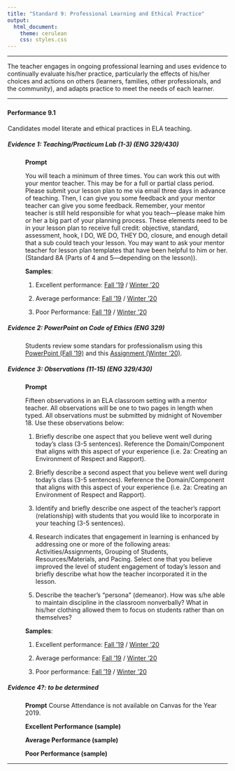 ---
title: "Standard 9: Professional Learning and Ethical Practice"
output: 
  html_document: 
    theme: cerulean
    css: styles.css
---

<script type="text/javascript">
 function showhide(id) {
    var e = document.getElementById(id);
    e.style.display = (e.style.display == 'block') ? 'none' : 'block';
 }
</script>

----
 
The teacher engages in ongoing professional learning and uses evidence to continually evaluate his/her practice, particularly the effects of his/her choices and actions on others (learners, families, other professionals, and the community), and adapts practice to meet the needs of each learner.  

----

### {.tabset .tabset-pills .tabset-fade}


#### Performance 9.1

<div style="padding-left:1px;">

Candidates model literate and ethical practices in ELA teaching. 

##### Evidence 1: Teaching/Practicum Lab (1-3) (ENG 329/430)

<div style="padding-left:40px;">

**Prompt**

You will teach a minimum of three times. You can work this out with your mentor teacher. This may be for a full or partial class period. Please submit your lesson plan to me via email three days in advance of teaching. Then, I can give you some feedback and your mentor teacher can give you some feedback. Remember, your mentor teacher is still held responsible for what you teach—please make him or her a big part of your planning process. These elements need to be in your lesson plan to receive full credit: objective, standard, assessment, hook, I DO, WE DO, THEY DO, closure, and enough detail that a sub could teach your lesson. You may want to ask your mentor teacher for lesson plan templates that have been helpful to him or her. (Standard 8A (Parts of 4 and 5—depending on the lesson)).

**Samples**: 

1. Excellent performance: [Fall '19](https://drive.google.com/file/d/1Lm4FBpGrbs5UKWAvZWOJdHZ0mCs4srey/view?usp=sharing) / [Winter '20](https://drive.google.com/file/d/1cLQaxNW1zg3W_Ot-8YF8TolAbDtNjrUL/view?usp=sharing)

2. Average performance: [Fall '19](https://drive.google.com/file/d/1AXmrAjV4atv_CzL8goaZ8xWc8f-jl037/view?usp=sharing) / [Winter '20](https://drive.google.com/file/d/15MqYL_PdT89n7Cd4e3fo9N8bps8LwLY6/view?usp=sharing)

3. Poor Performance: [Fall '19](https://drive.google.com/file/d/1ZNBRP6kwscIzd3I_ebM96IDSuib0P6YK/view?usp=sharing) / [Winter '20](https://drive.google.com/file/d/1dp7Z_ox3pJI75idKpMHATdS2xADfSTdu/view?usp=sharing) 
</div>

##### Evidence 2: PowerPoint on Code of Ethics (ENG 329)
<div style="padding-left:40px;">

Students review some standars for professionalism using this [PowerPoint (Fall '19)](https://drive.google.com/file/d/1I5IEZdfngW4l-3MtdGiqoN2XGHEOmZ23/view?usp=sharing) and this [Assignment (Winter '20)](https://drive.google.com/file/d/1ckYthJwIUXMk5NqjmM3F9nUWk-gnF2Qv/view?usp=sharing).

</div>


##### Evidence 3: Observations (11-15) (ENG 329/430)
<div style="padding-left:40px;">
**Prompt**

Fifteen observations in an ELA classroom setting with a mentor teacher. All observations will be one to two pages in length when typed. All observations must be submitted by midnight of November 18. Use these observations below:

1. Briefly describe one aspect that you believe went well during today’s class (3-5 sentences).  Reference  the  Domain/Component  that  aligns  with  this  aspect  of  your  experience  (i.e.  2a: Creating an Environment of Respect and Rapport).

2. Briefly  describe  a  second  aspect  that  you  believe  went  well  during  today’s  class  (3-5 sentences).      Reference   the   Domain/Component   that   aligns   with   this   aspect   of   your experience (i.e. 2a: Creating an Environment of Respect and Rapport).

3. Identify and briefly describe one aspect of the teacher’s rapport (relationship) with students that you would like to incorporate in your teaching (3-5 sentences).

4. Research indicates that engagement in learning is enhanced by addressing one or more of the following  areas:    Activities/Assignments,  Grouping  of  Students,  Resources/Materials,  and Pacing.    Select  one  that  you  believe  improved  the  level  of  student  engagement  of  today’s lesson and briefly describe what how the teacher incorporated it in the lesson.

5. Describe the teacher’s “persona” (demeanor).  How was s/he able to maintain discipline in the  classroom  nonverbally?    What  in  his/her  clothing  allowed  them  to  focus  on  students rather than on themselves?

**Samples**: 

1. Excellent performance: [Fall '19](https://drive.google.com/file/d/15dRr5V5DhrEP8OELI4tMvWP8rTE-s2F6/view?usp=sharing) / [Winter '20](https://drive.google.com/file/d/1o1N3yGnuEgfWX-4iSsv9JUm1aGIUBdcT/view?usp=sharing)

2. Average performance: [Fall '19](https://drive.google.com/file/d/1y6PT5760qgzhQfAEcExl5TTrEmgtqsoz/view?usp=sharing) /  [Winter '20](https://drive.google.com/file/d/13la0WDfAo_Uov73Cd2hz99PuX5Xnq9HR/view?usp=sharing)

3. Poor performance: [Fall '19](https://drive.google.com/file/d/1_XF-VIuPKYtf4yMIkIBuauX9msINeHW7/view?usp=sharing) / [Winter '20](https://drive.google.com/file/d/1Z8QmVgrQ_k-2cSVxQVRRdbP6CXr3Oy9q/view?usp=sharing)


</div>


##### Evidence 4?: to be determined
<div style="padding-left:40px;">
**Prompt**
Course Attendance is not available on Canvas for the Year 2019. 

**Excellent Performance (sample)**

**Average Performance (sample)**

**Poor Performance (sample)**
</div>

</div>

----

<footer></footer>